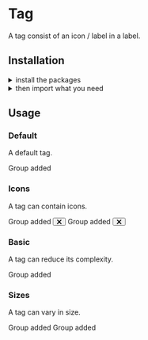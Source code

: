 
<Meta title="Components|Label/tag" />

<Anchor storyId="components-label-tag--default-story" />

<SemanticLink docPath="/elements/label" />

# Tag

A tag consist of an icon / label in a label.

## Installation

<details><summary >install the packages</summary>

Install from <a href={INSTALLATION_PAGE}>the React bundle</a> or as a standalone component:

```bash
npm install @orbit-ui/css-normalize @orbit-ui/tachyons @orbit-ui/semantic-ui-theme semantic-ui-react
```
</details>

<details><summary >then import what you need</summary>

```javascript
    import { Button, Icon, Label } from "semantic-ui-react";
```
</details>

## Usage

### Default

A default tag.

<Preview>
    <Story name="default">
        <Label>
            <Label circular empty size="mini" color="red" />
            Group added
        </Label>
    </Story>
</Preview>

### Icons

A tag can contain icons.

<Preview>
    <Story name="icons">
        <div className="flex items-start">
            <Label>
                <Label circular empty size="mini" color="red" />
                Group added
                <Button icon circular size="tiny" className="transparent">
                    <svg width="10" height="10" xmlns="http://www.w3.org/2000/svg">
                        <g transform="rotate(45 7.207 4.793)">
                            <rect x=".121" y="5.707" width="12" height="2" rx="1" />
                            <rect x="5" y=".828" width="2" height="12" rx="1" />
                        </g>
                    </svg>
                </Button>
            </Label>
            <Label>
                <CommunicationIcon className="h6 w6 fill-marine-500 mr1" />
                Group added
                <Button icon circular size="tiny" className="transparent">
                    <svg width="10" height="10" xmlns="http://www.w3.org/2000/svg">
                        <g transform="rotate(45 7.207 4.793)">
                            <rect x=".121" y="5.707" width="12" height="2" rx="1" />
                            <rect x="5" y=".828" width="2" height="12" rx="1" />
                        </g>
                    </svg>
                </Button>
            </Label>
        </div>
    </Story>
</Preview>

### Basic

A tag can reduce its complexity.

<Preview>
    <Story name="basic">
        <Label basic>
            <Label circular empty size="mini" color="red" />
        Group added
        </Label>
    </Story>
</Preview>

### Sizes

A tag can vary in size.

<Preview>
    <Story name="sizes">
        <div className="flex items-start">
            <Label size="small">
                <Label circular empty size="mini" color="red" />
                Group added
            </Label>
            <Label size="large">
                <Label circular empty size="mini" color="red" />
                Group added
            </Label>
        </div>
    </Story>
</Preview>
